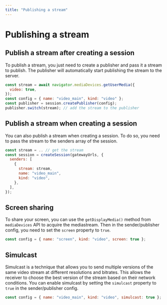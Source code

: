 ```yaml
---
title: "Publishing a stream"
---
```


# Publishing a stream

## Publish a stream after creating a session

To publish a stream, you just need to create a publisher and pass it a stream to publish. The publisher will automatically start publishing the stream to the server.

```js title="Javascript"
const stream = await navigator.mediaDevices.getUserMedia({
  video: true,
});
const config = { name: "video_main", kind: "video" };
const publisher = session.createPublisher(config);
publisher.switch(stream); // add the stream to the publisher
```

## Publish a stream when creating a session

You can also publish a stream when creating a session. To do so, you need to pass the stream to the senders array of the session.

```js title="Javascript"
const stream = .. // get the stream
const session = createSession(gatewayUrls, {
  senders: [
    {
      stream: stream,
      name: "video_main",
      kind: "video",
    },
  ],
});
```

## Screen sharing

To share your screen, you can use the `getDisplayMedia()` method from `mediaDevices` API to acquire the mediastream. Then in the sender/publisher config, you need to set the `screen` property to `true`.

```js title="Javascript"
const config = { name: "screen", kind: "video", screen: true };
```

## Simulcast

Simulcast is a technique that allows you to send multiple versions of the same video stream at different resolutions and bitrates. This allows the receiver to choose the best version of the stream based on their network conditions.
You can enable simulcast by setting the `simulcast` property to `true` in the sender/publisher config.

```js title="Javascript"
const config = { name: "video_main", kind: "video", simulcast: true };
```
